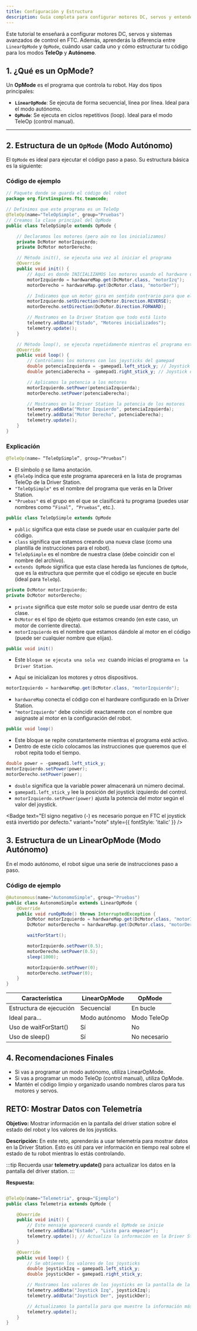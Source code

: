 ```yaml
---
title: Configuración y Estructura
description: Guía completa para configurar motores DC, servos y entender la estructura de TeleOp y Autónomo en FTC.
---
```


Este tutorial te enseñará a configurar motores DC, servos y sistemas avanzados de control en FTC. Además, aprenderás la diferencia entre `LinearOpMode` y `OpMode`, cuándo usar cada uno y cómo estructurar tu código para los modos **TeleOp** y **Autónomo**.

## 1. ¿Qué es un OpMode?

Un **OpMode** es el programa que controla tu robot. Hay dos tipos principales:

- **`LinearOpMode`**: Se ejecuta de forma secuencial, línea por línea. Ideal para el modo autónomo.
- **`OpMode`**: Se ejecuta en ciclos repetitivos (loop). Ideal para el modo TeleOp (control manual).

---

## 2. Estructura de un `OpMode` (Modo Autónomo)

El `OpMode` es ideal para ejecutar el código paso a paso. Su estructura básica es la siguiente:

### Código de ejemplo

```java
// Paquete donde se guarda el código del robot
package org.firstinspires.ftc.teamcode;

// Definimos que este programa es un TeleOp
@TeleOp(name="TeleOpSimple", group="Pruebas")
// Creamos la clase principal del OpMode
public class TeleOpSimple extends OpMode {

    // Declaramos los motores (pero aún no los inicializamos)
    private DcMotor motorIzquierdo;
    private DcMotor motorDerecho;

    // Método init(), se ejecuta una vez al iniciar el programa
    @Override
    public void init() {
        // Aquí es donde INICIALIZAMOS los motores usando el hardware del robot
        motorIzquierdo = hardwareMap.get(DcMotor.class, "motorIzq");
        motorDerecho = hardwareMap.get(DcMotor.class, "motorDer");

        // Indicamos que un motor gira en sentido contrario para que el robot avance recto
        motorIzquierdo.setDirection(DcMotor.Direction.REVERSE);
        motorDerecho.setDirection(DcMotor.Direction.FORWARD);

        // Mostramos en la Driver Station que todo está listo
        telemetry.addData("Estado", "Motores inicializados");
        telemetry.update();
    }

    // Método loop(), se ejecuta repetidamente mientras el programa está corriendo
    @Override
    public void loop() {
        // Controlamos los motores con los joysticks del gamepad
        double potenciaIzquierda = -gamepad1.left_stick_y; // Joystick izquierdo controla motor izquierdo
        double potenciaDerecha = -gamepad1.right_stick_y; // Joystick derecho controla motor derecho

        // Aplicamos la potencia a los motores
        motorIzquierdo.setPower(potenciaIzquierda);
        motorDerecho.setPower(potenciaDerecha);

        // Mostramos en la Driver Station la potencia de los motores
        telemetry.addData("Motor Izquierdo", potenciaIzquierda);
        telemetry.addData("Motor Derecho", potenciaDerecha);
        telemetry.update();
    }
}
```

### Explicación
```java 
@TeleOp(name= “TeleOpSimple”, group=“Pruebas”)
```
- El símbolo `@` se llama anotación.
- `@TeleOp` indica que este programa aparecerá en la lista de programas TeleOp de la Driver Station.
- `"TeleOpSimple"` es el nombre del programa que verás en la Driver Station.
- `"Pruebas"` es el grupo en el que se clasificará tu programa (puedes usar nombres como `“Final”, “Pruebas”`, etc.).

```java 
public class TeleOpSimple extends OpMode 
```
- `public` significa que esta clase se puede usar en cualquier parte del código.
- `class` significa que estamos creando una nueva clase (como una plantilla de instrucciones para el robot).
- `TeleOpSimple` es el nombre de nuestra clase (debe coincidir con el nombre del archivo).
- `extends OpMode` significa que esta clase hereda las funciones de `OpMode`, que es la estructura que permite que el código se ejecute en bucle (ideal para `TeleOp`).

```java 
private DcMotor motorIzquierdo;
private DcMotor motorDerecho;
```
- `private` significa que este motor solo se puede usar dentro de esta clase.
- `DcMotor` es el tipo de objeto que estamos creando (en este caso, un motor de corriente directa).
- `motorIzquierdo` es el nombre que estamos dándole al motor en el código (puede ser cualquier nombre que elijas).

```java 
public void init()
```
- Este `bloque se ejecuta una sola vez `cuando inicias el programa `en la Driver Station`.

- Aquí se inicializan los motores y otros dispositivos.

```java
motorIzquierdo = hardwareMap.get(DcMotor.class, "motorIzquierdo");
```
- `hardwareMap` conecta el código con el hardware configurado en la Driver Station.
- `"motorIzquierdo"` debe coincidir exactamente con el nombre que asignaste al motor en la configuración del robot.

```java
public void loop()
```
- Este bloque se repite constantemente mientras el programa esté activo.
- Dentro de este ciclo colocamos las instrucciones que queremos que el robot repita todo el tiempo.

```java
double power = -gamepad1.left_stick_y;
motorIzquierdo.setPower(power);
motorDerecho.setPower(power);
```

- `double` significa que la variable power almacenará un número decimal.
- `gamepad1.left_stick_y` lee la posición del joystick izquierdo del control.
- `motorIzquierdo.setPower(power)` ajusta la potencia del motor según el valor del joystick.

<Badge text="El signo negativo (-) es necesario porque en FTC el joystick está invertido por defecto." variant="note" style={{ fontStyle: 'italic' }} />

## 3. Estructura de un LinearOpMode (Modo Autónomo)
En el modo autónomo, el robot sigue una serie de instrucciones paso a paso.
### Código de ejemplo
```java
@Autonomous(name="AutonomoSimple", group="Pruebas")
public class AutonomoSimple extends LinearOpMode {
    @Override
    public void runOpMode() throws InterruptedException {
        DcMotor motorIzquierdo = hardwareMap.get(DcMotor.class, "motorIzquierdo");
        DcMotor motorDerecho = hardwareMap.get(DcMotor.class, "motorDerecho");

        waitForStart();

        motorIzquierdo.setPower(0.5);
        motorDerecho.setPower(0.5);
        sleep(1000);

        motorIzquierdo.setPower(0);
        motorDerecho.setPower(0);
    }
}
```

| Característica  | LinearOpMode | OpMode |
| ------------- | ------------- | ------------- |
| Estructura de ejecución  | Secuencial | En bucle |
| Ideal para… | Modo autónomo  | Modo TeleOp  |
| Uso de waitForStart() | Sí  | No  |
| Uso de sleep() | Sí |  No necesario |

## 4. Recomendaciones Finales
- Si vas a programar un modo autónomo, utiliza LinearOpMode.
- Si vas a programar un modo TeleOp (control manual), utiliza OpMode.
- Mantén el código limpio y organizado usando nombres claros para tus motores y servos.

## RETO: Mostrar Datos con Telemetría

**Objetivo:** Mostrar información en la pantalla del driver station sobre el estado del robot y los valores de los joysticks.

**Descripción:** En este reto, aprenderás a usar telemetría para mostrar datos en la Driver Station. Esto es útil para ver información en tiempo real sobre el estado de tu robot mientras lo estás controlando.

:::tip
Recuerda usar **telemetry.update()** para actualizar los datos en la pantalla del driver station.
:::

**Respuesta:**
```java

@TeleOp(name="Telemetria", group="Ejemplo")
public class Telemetria extends OpMode {

    @Override
    public void init() {
        // Este mensaje aparecerá cuando el OpMode se inicie
        telemetry.addData("Estado", "Listo para empezar");
        telemetry.update(); // Actualiza la información en la Driver Station
    }

    @Override
    public void loop() {
        // Se obtienen los valores de los joysticks
        double joystickIzq = gamepad1.left_stick_y;
        double joystickDer = gamepad1.right_stick_y;

        // Mostramos los valores de los joysticks en la pantalla de la Driver Station
        telemetry.addData("Joystick Izq", joystickIzq);
        telemetry.addData("Joystick Der", joystickDer);

        // Actualizamos la pantalla para que muestre la información más reciente
        telemetry.update();
    }
}
```